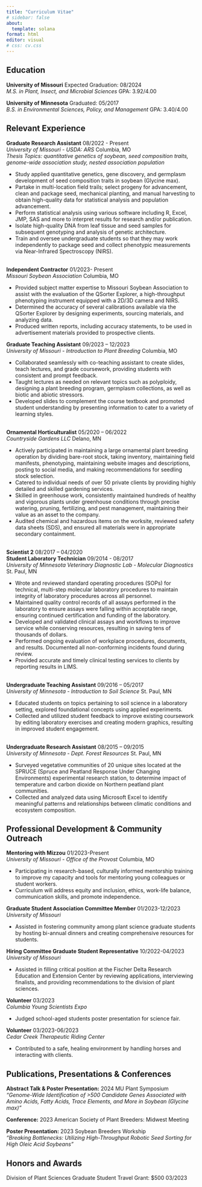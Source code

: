 ```yaml
---
title: "Curriculum Vitae"
# sidebar: false
about:
  template: solana
format: html
editor: visual
# css: cv.css
---
```


## Education

**University of Missouri** [Expected Graduation: 08/2024]{.cvdate} <br> *M.S. in Plant, Insect, and Microbial Sciences* [GPA: 3.92/4.00]{.cvdate}

**University of Minnesota** [Graduated: 05/2017]{.cvdate} <br> *B.S. in Environmental Sciences, Policy, and Management* [GPA: 3.40/4.00]{.cvdate}

## Relevant Experience

**Graduate Research Assistant** [08/2022 - Present]{.cvdate} <br> *University of Missouri - USDA: ARS* [Columbia, MO]{.cvdate} <br> *Thesis Topics: quantitative genetics of soybean, seed composition traits, genome-wide association study, nested association population* <br>

-   Study applied quantitative genetics, gene discovery, and germplasm development of seed composition traits in soybean (Glycine max).
-   Partake in multi-location field trails; select progeny for advancement, clean and package seed, mechanical planting, and manual harvesting to obtain high-quality data for statistical analysis and population advancement.
-   Perform statistical analysis using various software including R, Excel, JMP, SAS and more to interpret results for research and/or publication.
-   Isolate high-quality DNA from leaf tissue and seed samples for subsequent genotyping and analysis of genetic architecture.
-   Train and oversee undergraduate students so that they may work independently to package seed and collect phenotypic measurements via Near-Infrared Spectroscopy (NIRS).

<br> **Independent Contractor** [01/2023- Present]{.cvdate}<br> *Missouri Soybean Association* [Columbia, MO]{.cvdate}<br>

-   Provided subject matter expertise to Missouri Soybean Association to assist with the evaluation of the QSorter Explorer, a high-throughput phenotyping instrument equipped with a 2D/3D camera and NIRS.
-   Determined the accuracy of several calibrations available via the QSorter Explorer by designing experiments, sourcing materials, and analyzing data.
-   Produced written reports, including accuracy statements, to be used in advertisement materials provided to prospective clients. <br>

**Graduate Teaching Assistant** [09/2023 -- 12/2023]{.cvdate} <br> *University of Missouri - Introduction to Plant Breeding* [Columbia, MO]{.cvdate} <br>

-   Collaborated seamlessly with co-teaching assistant to create slides, teach lectures, and grade coursework, providing students with consistent and prompt feedback.
-   Taught lectures as needed on relevant topics such as polyploidy, designing a plant breeding program, germplasm collections, as well as biotic and abiotic stressors.
-   Developed slides to complement the course textbook and promoted student understanding by presenting information to cater to a variety of learning styles.

<br> **Ornamental Horticulturalist** [05/2020 -- 06/2022]{.cvdate} <br> *Countryside Gardens LLC* [Delano, MN]{.cvdate} <br>

-   Actively participated in maintaining a large ornamental plant breeding operation by dividing bare-root stock, taking inventory, maintaining field manifests, phenotyping, maintaining website images and descriptions, posting to social media, and making recommendations for seedling stock selection.
-   Catered to individual needs of over 50 private clients by providing highly detailed and skilled gardening services.
-   Skilled in greenhouse work, consistently maintained hundreds of healthy and vigorous plants under greenhouse conditions through precise watering, pruning, fertilizing, and pest management, maintaining their value as an asset to the company.
-   Audited chemical and hazardous items on the worksite, reviewed safety data sheets (SDS), and ensured all materials were in appropriate secondary containment.

<br> **Scientist 2** [08/2017 -- 04/2020]{.cvdate} <br> **Student Laboratory Technician** [09/2014 - 08/2017]{.cvdate} <br> *University of Minnesota Veterinary Diagnostic Lab - Molecular Diagnostics* [St. Paul, MN]{.cvdate} <br>

-   Wrote and reviewed standard operating procedures (SOPs) for technical, multi-step molecular laboratory procedures to maintain integrity of laboratory procedures across all personnel.
-   Maintained quality control records of all assays performed in the laboratory to ensure assays were falling within acceptable range, ensuring continued certification and funding of the laboratory.
-   Developed and validated clinical assays and workflows to improve service while conserving resources, resulting in saving tens of thousands of dollars.
-   Performed ongoing evaluation of workplace procedures, documents, and results. Documented all non-conforming incidents found during review.
-   Provided accurate and timely clinical testing services to clients by reporting results in LIMS.

<br> **Undergraduate Teaching Assistant** [09/2016 -- 05/2017]{.cvdate} <br> *University of Minnesota - Introduction to Soil Science* [St. Paul, MN]{.cvdate} <br>

-   Educated students on topics pertaining to soil science in a laboratory setting, explored foundational concepts using applied experiments.
-   Collected and utilized student feedback to improve existing coursework by editing laboratory exercises and creating modern graphics, resulting in improved student engagement.

<br> **Undergraduate Research Assistant** [08/2015 -- 09/2015]{.cvdate} <br> *University of Minnesota - Dept. Forest Resources* [St. Paul, MN]{.cvdate} <br>

-   Surveyed vegetative communities of 20 unique sites located at the SPRUCE (Spruce and Peatland Response Under Changing Environments) experimental research station, to determine impact of temperature and carbon dioxide on Northern peatland plant communities.
-   Collected and analyzed data using Microsoft Excel to identify meaningful patterns and relationships between climatic conditions and ecosystem composition. <br>

## Professional Development & Community Outreach

**Mentoring with Mizzou** [01/2023-Present]{.cvdate}<br> *University of Missouri - Office of the Provost* [Columbia, MO]{.cvdate}<br>

-   Participating in research-based, culturally informed mentorship training to improve my capacity and tools for mentoring young colleagues or student workers.
-   Curriculum will address equity and inclusion, ethics, work-life balance, communication skills, and promote independence. <br>

**Graduate Student Association Committee Member** [01/2023-12/2023]{.cvdate}<br> *University of Missouri* <br>

-   Assisted in fostering community among plant science graduate students by hosting bi-annual dinners and creating comprehensive resources for students. <br>

**Hiring Committee Graduate Student Representative** [10/2022-04/2023]{.cvdate} <br> *University of Missouri* <br>

-   Assisted in filling critical position at the Fischer Delta Research Education and Extension Center by reviewing applications, interviewing finalists, and providing recommendations to the division of plant sciences. <br>

**Volunteer** [03/2023]{.cvdate} <br> *Columbia Young Scientists Expo*<br>

-   Judged school-aged students poster presentation for science fair. <br>

**Volunteer** [03/2023-06/2023]{.cvdate} <br> *Cedar Creek Therapeutic Riding Center*<br>

-   Contributed to a safe, healing environment by handling horses and interacting with clients.

## Publications, Presentations & Conferences

**Abstract Talk & Poster Presentation:** 2024 MU Plant Symposium <br> *"Genome-Wide Identification of \>500 Candidate Genes Associated with Amino Acids, Fatty Acids, Trace Elements, and More in Soybean (Glycine max)"* <br>

**Conference:** 2023 American Society of Plant Breeders: Midwest Meeting <br>

**Poster Presentation:** 2023 Soybean Breeders Workship <br> *"Breaking Bottlenecks: Utilizing High-Throughput Robotic Seed Sorting for High Oleic Acid Soybeans"*

## Honors and Awards

Division of Plant Sciences Graduate Student Travel Grant: \$500 [03/2023]{.cvdate}

